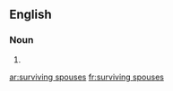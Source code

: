 ==English==

===Noun===
{{head|en|noun plural form|head=[[surviving]] [[spouse]]s}}

# {{plural of|surviving spouse|lang=en}}

[[ar:surviving spouses]]
[[fr:surviving spouses]]